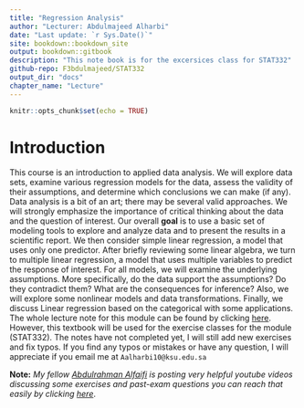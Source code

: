 ```yaml
---
title: "Regression Analysis"
author: "Lecturer: Abdulmajeed Alharbi"
date: "Last update: `r Sys.Date()`"
site: bookdown::bookdown_site
output: bookdown::gitbook
description: "This note book is for the excersices class for STAT332"
github-repo: F3bdulmajeed/STAT332
output_dir: "docs"
chapter_name: "Lecture"
---
```


```r
knitr::opts_chunk$set(echo = TRUE)
```


# Introduction {-}
This course is an introduction to applied data analysis. We will explore data sets, examine various regression models for the data, assess the validity of their assumptions, and determine which conclusions we can make (if any). Data analysis
is a bit of an art; there may be several valid approaches. We will strongly
emphasize the importance of critical thinking about the data and the question of
interest. Our overall **goal** is to use a basic set of modeling tools to explore and
analyze data and to present the results in a scientific report. We then consider
simple linear regression, a model that uses only one predictor. After briefly
reviewing some linear algebra, we turn to multiple linear regression, a model that
uses multiple variables to predict the response of interest. For all models, we will
examine the underlying assumptions. More specifically, do the data support the
assumptions? Do they contradict them? What are the consequences for inference?
Also, we will explore some nonlinear models and data transformations. Finally, we
discuss Linear regression based on the categorical with some applications. The whole lecture note for this module can be found by clicking [here](https://ksusa-my.sharepoint.com/:b:/r/personal/aalharbi10_ksu_edu_sa/Documents/All%20lucture%20notes.pdf?csf=1&web=1&e=cLiiAg). However, this textbook will be used for the exercise classes for the module (STAT332).  The notes have not completed yet, I will still add new exercises and fix typos. If you find any typos or mistakes or have any question, I will appreciate if you email me at `Aalharbi10@ksu.edu.sa` 

**Note:** *My fellow [Abdulrahman Alfaifi](https://faculty.ksu.edu.sa/ar/alfaifi) is posting very helpful youtube videos discussing  some exercises and past-exam questions you can reach that easily by clicking [here](https://www.youtube.com/channel/UCeT75VlTKwTQdoDsWrtzjXA/playlists)*.


